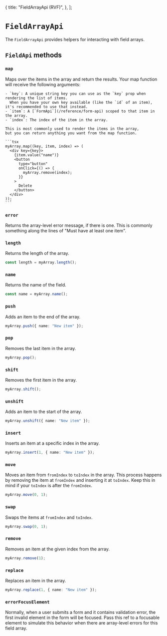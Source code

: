   {
    title: "FieldArrayApi (RVF)",
  },
];

# `FieldArrayApi`

The `FieldArrayApi` provides helpers for interacting with field arrays.

## `FieldApi` methods

### `map`

<Row>
  <Col>
    Maps over the items in the array and return the results.
    Your map function will receive the following arguments:

    - `key`: A unique string key you can use as the `key` prop when rendering the list of items.
      When you have your own key available (like the `id` of an item), it's recommended to use that instead.
    - `item`: A [`FormApi`](/reference/form-api) scoped to that item in the array.
    - `index`: The index of the item in the array.

    This is most commonly used to render the items in the array,
    but you can return anything you want from the map function.

  </Col>

  <Col>

    ```tsx
    myArray.map((key, item, index) => (
      <div key={key}>
        {item.value("name")}
        <button
          type="button"
          onClick={() => {
            myArray.remove(index);
          }}
        >
          Delete
        </button>
      </div>
    ));
    ```

  </Col>
</Row>

### `error`

Returns the array-level error message, if there is one.
This is commonly something along the lines of "Must have at least one item".

### `length`

Returns the length of the array.

```typescript
const length = myArray.length();
```

### `name`

Returns the name of the field.

```typescript
const name = myArray.name();
```

### `push`

Adds an item to the end of the array.

```typescript
myArray.push({ name: "New item" });
```

### `pop`

Removes the last item in the array.

```typescript
myArray.pop();
```

### `shift`

Removes the first item in the array.

```typescript
myArray.shift();
```

### `unshift`

Adds an item to the start of the array.

```typescript
myArray.unshift({ name: "New item" });
```

### `insert`

Inserts an item at a specific index in the array.

```typescript
myArray.insert(1, { name: "New item" });
```

### `move`

Moves an item from `fromIndex` to `toIndex` in the array.
This process happens by removing the item at `fromIndex` and inserting it at `toIndex`.
Keep this in mind if your `toIndex` is after the `fromIndex`.

```typescript
myArray.move(0, 1);
```

### `swap`

Swaps the items at `fromIndex` and `toIndex`.

```typescript
myArray.swap(0, 1);
```

### `remove`

Removes an item at the given index from the array.

```typescript
myArray.remove(1);
```

### `replace`

Replaces an item in the array.

```typescript
myArray.replace(1, { name: "New item" });
```

### `errorFocusElement`

Normally, when a user submits a form and it contains validation error,
the first invalid element in the form will be focused.
Pass this ref to a focusable element to simulate this behavior when there are array-level errors
for this field array.
